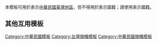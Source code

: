 <noinclude>{{template doc page viewed directly}}</noinclude>
<!-- 在本行下編輯模板說明 -->
本模板可用於表示[[中華民國]][[臺灣地區]]，但不得用於表示國籍；請使用{{tl|ROC}}表示國籍。
==其他互用模板==
{{TWN-all}}
<includeonly>
<!-- 本行下加入模板的分類 -->
[[Category:旗帜模板|{{PAGENAME}}]]
[[Category:亚洲国家模板|{{PAGENAME}}]]
[[Category:中華民國模板]]
[[Category:台灣旗幟模板]]
[[Category:中華民國旗幟模板]]